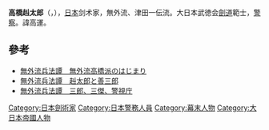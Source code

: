 '''高橋赳太郎'''（{{lang|ja|たかはし きゅうたろう}}，{{bd|1859年|（安政6年）7月|1940年|（昭和15年）12月21日}}），[[日本|日本]]剑术家，無外流、津田一伝流。大日本武徳会[[劍道|劍道]]範士，[[警察|警察]]。諱高運。

== 參考 ==
*[http://www.mugairyu-hyohotan.com/shidan01n.html 無外流兵法譚　無外流高橋派のはじまり] {{Wayback|url=http://www.mugairyu-hyohotan.com/shidan01n.html |date=20131002121342 }}
*[http://www.mugairyu-hyohotan.com/shidan01u.html 無外流兵法譚　赳太郎と善三郎] {{Wayback|url=http://www.mugairyu-hyohotan.com/shidan01u.html |date=20131002122231 }}
*[http://www.mugairyu-hyohotan.com/shidan01v.html 無外流兵法譚　三郎、三傑、警視庁] {{Wayback|url=http://www.mugairyu-hyohotan.com/shidan01v.html |date=20131002121603 }}

{{DEFAULTSORT:たかはし きゆうたろう}}

[[Category:日本劍術家|Category:日本劍術家]]
[[Category:日本警務人員|Category:日本警務人員]]
[[Category:幕末人物|Category:幕末人物]]
[[Category:大日本帝國人物|Category:大日本帝國人物]]